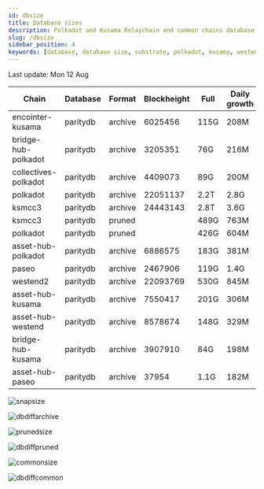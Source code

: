 ```yaml
---
id: dbsize
title: Database sizes
description: Polkadot and Kusama Relaychain and common chains database sizes
slug: /dbsize
sidebar_position: 4
keywords: [database, database size, substrate, polkadot, kusama, westend]
---
```



Last update: Mon 12 Aug

| Chain    | Database   | Format | Blockheight | Full         | Daily growth |
| ------------------------| ----------- | -------- | ------- | ---------- | ----- | 
| encointer-kusama | paritydb | archive | 6025456 | 115G | 208M |
| bridge-hub-polkadot | paritydb | archive | 3205351 | 76G | 216M |
| collectives-polkadot | paritydb | archive | 4409073 | 89G | 200M |
| polkadot | paritydb | archive | 22051137 | 2.2T | 2.8G |
| ksmcc3 | paritydb | archive | 24443143 | 2.8T | 3.6G |
| ksmcc3 | paritydb | pruned |  | 489G | 763M |
| polkadot | paritydb | pruned |  | 426G | 604M |
| asset-hub-polkadot | paritydb | archive | 6886575 | 183G | 381M |
| paseo | paritydb | archive | 2467906 | 119G | 1.4G |
| westend2 | paritydb | archive | 22093769 | 530G | 845M |
| asset-hub-kusama | paritydb | archive | 7550417 | 201G | 306M |
| asset-hub-westend | paritydb | archive | 8578674 | 148G | 329M |
| bridge-hub-kusama | paritydb | archive | 3907910 | 84G | 198M |
| asset-hub-paseo | paritydb | archive | 37954 | 1.1G | 182M |

![snapsize](/img/archivesize.png)

![dbdiffarchive](/img/dbdiffrelay.png)

![prunedsize](/img/prunedsize.png)

![dbdiffpruned](/img/dbdiffpruned.png)

![commonsize](/img/commonsize.png)

![dbdiffcommon](/img/dbdiffcommon.png)
